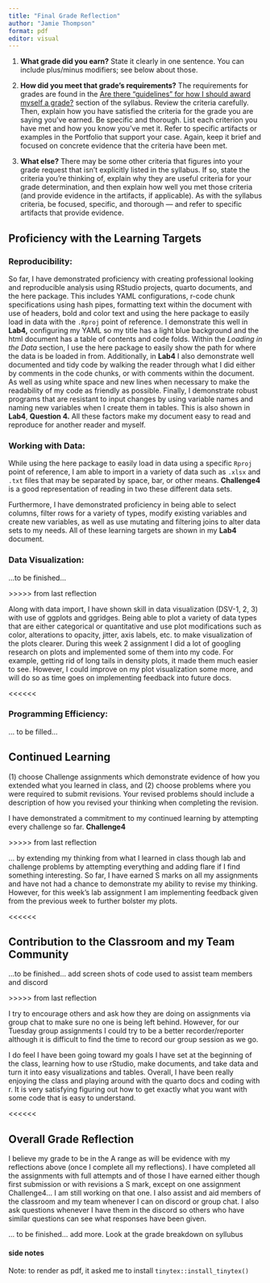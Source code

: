 ```yaml
---
title: "Final Grade Reflection"
author: "Jamie Thompson"
format: pdf
editor: visual
---
```


1.  **What grade did you earn?** State it clearly in one sentence. You can include plus/minus modifiers; see below about those.

2.  **How did you meet that grade's requirements?** The requirements for grades are found in the [Are there "guidelines" for how I should award myself a grade?](https://docs.google.com/document/d/1-SSRp_mXFNgYiy4uW9tlcpxDpQH4OuMqK-Hh4v5AvZI/edit?usp=sharing) section of the syllabus. Review the criteria carefully. Then, explain how you have satisfied the criteria for the grade you are saying you've earned. Be specific and thorough. List each criterion you have met and how you know you've met it. Refer to specific artifacts or examples in the Portfolio that support your case. Again, keep it brief and focused on concrete evidence that the criteria have been met.

3.  **What else?** There may be some other criteria that figures into your grade request that isn't explicitly listed in the syllabus. If so, state the criteria you're thinking of, explain why they are useful criteria for your grade determination, and then explain how well you met those criteria (and provide evidence in the artifacts, if applicable). As with the syllabus criteria, be focused, specific, and thorough --- and refer to specific artifacts that provide evidence.

## Proficiency with the Learning Targets

### Reproducibility:

So far, I have demonstrated proficiency with creating professional looking and reproducible analysis using RStudio projects, quarto documents, and the here package. This includes YAML configurations, r-code chunk specifications using hash pipes, formatting text within the document with use of headers, bold and color text and using the here package to easily load in data with the `.Rproj` point of reference. I demonstrate this well in **Lab4,** configuring my YAML so my title has a light blue background and the html document has a table of contents and code folds. Within the *Loading in the Data* section, I use the here package to easily show the path for where the data is be loaded in from. Additionally, in **Lab4** I also demonstrate well documented and tidy code by walking the reader through what I did either by comments in the code chunks, or with comments within the document. As well as using white space and new lines when necessary to make the readability of my code as friendly as possible. Finally, I demonstrate robust programs that are resistant to input changes by using variable names and naming new variables when I create them in tables. This is also shown in **Lab4**, **Question 4.** All these factors make my document easy to read and reproduce for another reader and myself.

### Working with Data:

While using the here package to easily load in data using a specific `Rproj` point of reference, I am able to import in a variety of data such as `.xlsx` and `.txt` files that may be separated by space, bar, or other means. **Challenge4** is a good representation of reading in two these different data sets.

Furthermore, I have demonstrated proficiency in being able to select columns, filter rows for a variety of types, modify existing variables and create new variables, as well as use mutating and filtering joins to alter data sets to my needs. All of these learning targets are shown in my **Lab4** document.

### Data Visualization:

...to be finished...

\>\>\>\>\> from last reflection

Along with data import, I have shown skill in data visualization (DSV-1, 2, 3) with use of ggplots and ggridges. Being able to plot a variety of data types that are either categorical or quantitative and use plot modifications such as color, alterations to opacity, jitter, axis labels, etc. to make visualization of the plots clearer. During this week 2 assignment I did a lot of googling research on plots and implemented some of them into my code. For example, getting rid of long tails in density plots, it made them much easier to see. However, I could improve on my plot visualization some more, and will do so as time goes on implementing feedback into future docs.

\<\<\<\<\<\<

### Programming Efficiency:

... to be filled...

## Continued Learning

\(1\) choose Challenge assignments which demonstrate evidence of how you extended what you learned in class, and (2) choose problems where you were required to submit revisions. Your revised problems should include a description of how you revised your thinking when completing the revision.

I have demonstrated a commitment to my continued learning by attempting every challenge so far. **Challenge4**

\>\>\>\>\> from last reflection

... by extending my thinking from what I learned in class though lab and challenge problems by attempting everything and adding flare if I find something interesting. So far, I have earned S marks on all my assignments and have not had a chance to demonstrate my ability to revise my thinking. However, for this week's lab assignment I am implementing feedback given from the previous week to further bolster my plots.

\<\<\<\<\<\<

## Contribution to the Classroom and my Team Community

...to be finished... add screen shots of code used to assist team members and discord

\>\>\>\>\> from last reflection

I try to encourage others and ask how they are doing on assignments via group chat to make sure no one is being left behind. However, for our Tuesday group assignments I could try to be a better recorder/reporter although it is difficult to find the time to record our group session as we go.

I do feel I have been going toward my goals I have set at the beginning of the class, learning how to use rStudio, make documents, and take data and turn it into easy visualizations and tables. Overall, I have been really enjoying the class and playing around with the quarto docs and coding with r. It is very satisfying figuring out how to get exactly what you want with some code that is easy to understand.

\<\<\<\<\<\<

## Overall Grade Reflection

I believe my grade to be in the A range as will be evidence with my reflections above (once I complete all my reflections). I have completed all the assignments with full attempts and of those I have earned either though first submission or with revisions a S mark, except on one assignment Challenge4... I am still working on that one. I also assist and aid members of the classroom and my team whenever I can on discord or group chat. I also ask questions whenever I have them in the discord so others who have similar questions can see what responses have been given.

... to be finished... add more. Look at the grade breakdown on syllubus

#### side notes

Note: to render as pdf, it asked me to install `tinytex::install_tinytex()`
